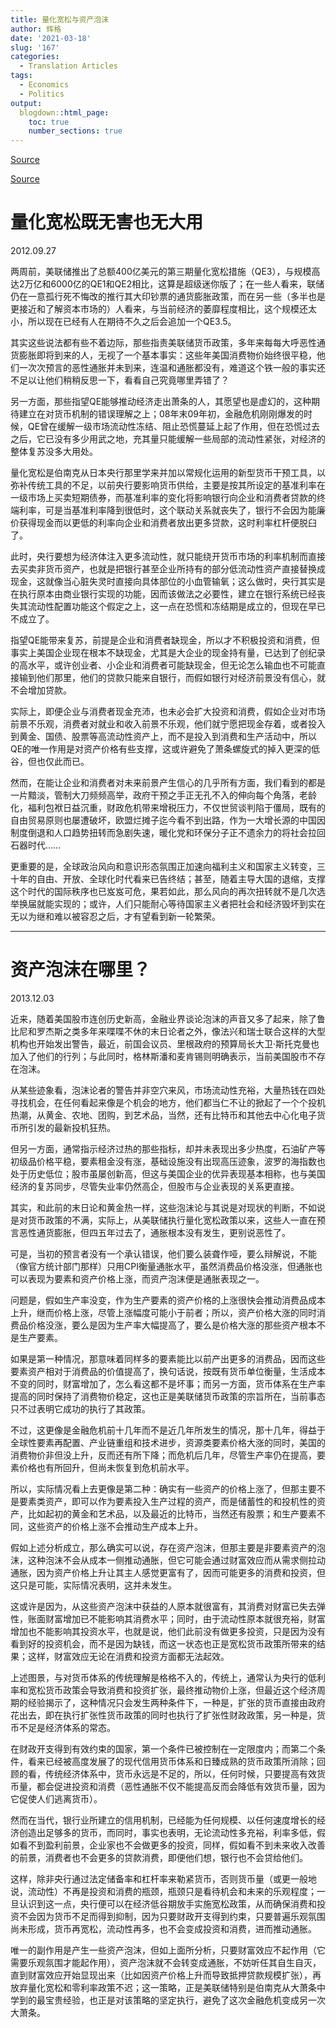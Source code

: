 ```yaml
---
title: 量化宽松与资产泡沫
author: 辉格
date: '2021-03-18'
slug: '167'
categories:
  - Translation Articles
tags:
  - Economics
  - Politics
output:
  blogdown::html_page:
    toc: true
    number_sections: true
---
```


[Source](http://headsalon.org/archives/4020.html)

[Source](http://headsalon.org/archives/4751.html)

# 量化宽松既无害也无大用

2012.09.27


两周前，美联储推出了总额400亿美元的第三期量化宽松措施（QE3），与规模高达2万亿和6000亿的QE1和QE2相比，这算是超级迷你版了；在一些人看来，联储仍在一意孤行死不悔改的推行其大印钞票的通货膨胀政策，而在另一些（多半也是更接近和了解资本市场的）人看来，与当前经济的萎靡程度相比，这个规模还太小，所以现在已经有人在期待不久之后会追加一个QE3.5。

其实这些说法都有些不着边际，那些指责美联储货币政策，多年来每每大呼恶性通货膨胀即将到来的人，无视了一个基本事实：这些年美国消费物价始终很平稳，他们一次次预言的恶性通胀并未到来，连温和通胀都没有，难道这个铁一般的事实还不足以让他们稍稍反思一下，看看自己究竟哪里弄错了？

另一方面，那些指望QE能够推动经济走出萧条的人，其愿望也是虚幻的，这种期待建立在对货币机制的错误理解之上；08年末09年初，金融危机刚刚爆发的时候，QE曾在缓解一级市场流动性冻结、阻止恐慌蔓延上起了作用，但在恐慌过去之后，它已没有多少用武之地，充其量只能缓解一些局部的流动性紧张，对经济的整体复苏没多大用处。

量化宽松是伯南克从日本央行那里学来并加以常规化运用的新型货币干预工具，以弥补传统工具的不足，以前央行要影响货币供给，主要是按其所设定的基准利率在一级市场上买卖短期债券，而基准利率的变化将影响银行向企业和消费者贷款的终端利率，可是当基准利率降到很低时，这个联动关系就丧失了，银行不会因为能廉价获得现金而以更低的利率向企业和消费者放出更多贷款，这时利率杠杆便脱臼了。

此时，央行要想为经济体注入更多流动性，就只能绕开货币市场的利率机制而直接去买卖非货币资产，也就是把银行甚至企业所持有的部分低流动性资产直接替换成现金，这就像当心脏失灵时直接向具体部位的小血管输氧；这么做时，央行其实是在执行原本由商业银行实现的功能，因而该做法之必要性，建立在银行系统已经丧失其流动性配置功能这个假定之上，这一点在恐慌和冻结期是成立的，但现在早已不成立了。

指望QE能带来复苏，前提是企业和消费者缺现金，所以才不积极投资和消费，但事实上美国企业现在根本不缺现金，尤其是大企业的现金持有量，已达到了创纪录的高水平，或许创业者、小企业和消费者可能缺现金，但无论怎么输血也不可能直接输到他们那里，他们的贷款只能来自银行，而假如银行对经济前景没有信心，就不会增加贷款。

实际上，即便企业与消费者现金充沛，也未必会扩大投资和消费，假如企业对市场前景不乐观，消费者对就业和收入前景不乐观，他们就宁愿把现金存着，或者投入到黄金、国债、股票等高流动性资产上，而不是投入到消费和生产活动中，所以QE的唯一作用是对资产价格有些支撑，这或许避免了萧条螺旋式的掉入更深的低谷，但也仅此而已。

然而，在能让企业和消费者对未来前景产生信心的几乎所有方面，我们看到的都是一片黯淡，管制大刀频频高举，政府干预之手正无孔不入的伸向每个角落，老龄化，福利包袱日益沉重，财政危机带来增税压力，不仅世贸谈判陷于僵局，既有的自由贸易原则也屡遭破坏，欧盟烂摊子迄今看不到出路，作为一大增长源的中国因制度倒退和人口趋势扭转而急剧失速，暖化党和环保分子正不遗余力的将社会拉回石器时代……

更重要的是，全球政治风向和意识形态氛围正加速向福利主义和国家主义转变，三十年的自由、开放、全球化时代看来已告终结；甚至，随着主导大国的退缩，支撑这个时代的国际秩序也已岌岌可危，果若如此，那么风向的再次扭转就不是几次选举换届就能实现的；或许，人们只能耐心等待国家主义者把社会和经济毁坏到实在无以为继和难以被容忍之后，才有望看到新一轮繁荣。

---

# 资产泡沫在哪里？

2013.12.03

近来，随着美国股市连创历史新高，金融业界谈论泡沫的声音又多了起来，除了鲁比尼和罗杰斯之类多年来喋喋不休的末日论者之外，像法兴和瑞士联合这样的大型机构也开始发出警告，最近，前国会议员、里根政府的预算局长大卫·斯托克曼也加入了他们的行列；与此同时，格林斯潘和麦肯锡则明确表示，当前美国股市不存在泡沫。

从某些迹象看，泡沫论者的警告并非空穴来风，市场流动性充裕，大量热钱在四处寻找机会，在任何看起来像是个机会的地方，他们都当仁不让的掀起了一个个投机热潮，从黄金、农地、团购，到艺术品，当然，还有比特币和其他去中心化电子货币所引发的最新投机狂热。

但另一方面，通常指示经济过热的那些指标，却并未表现出多少热度，石油矿产等初级品价格平稳，要素租金没有涨，基础设施没有出现高压迹象，波罗的海指数也处于历史低位；股市虽屡创新高，但这与美国企业的优异表现基本相称，也与美国经济的复苏同步，尽管失业率仍然高企，但股市与企业表现的关系更直接。

其实，和此前的末日论和黄金热一样，这些泡沫论与其说是对现状的判断，不如说是对货币政策的不满，实际上，从美联储执行量化宽松政策以来，这些人一直在预言恶性通货膨胀，但四五年过去了，通胀根本没有发生，更别说恶性了。

可是，当初的预言者没有一个承认错误，他们要么装聋作哑，要么辩解说，不能（像官方统计部门那样）只用CPI衡量通胀水平，虽然消费品价格没涨，但通胀也可以表现为要素和资产价格上涨，而资产泡沫便是通胀表现之一。

问题是，假如生产率没变，作为生产要素的资产价格的上涨很快会推动消费品成本上升，继而价格上涨，尽管上涨幅度可能小于前者；所以，资产价格大涨的同时消费品价格没涨，要么是因为生产率大幅提高了，要么是价格大涨的那些资产根本不是生产要素。

如果是第一种情况，那意味着同样多的要素能比以前产出更多的消费品，因而这些要素资产相对于消费品的价值提高了，换句话说，按既有货币单位衡量，生活成本不变的同时，财富增加了，怎么看这都不是坏事；而另一方面，货币体系在生产率提高的同时保持了消费物价稳定，这也正是美联储货币政策的宗旨所在，当前事态只不过表明它成功的执行了其政策。

不过，这更像是金融危机前十几年而不是近几年所发生的情况，那十几年，得益于全球性要素再配置、产业链重组和技术进步，资源类要素价格大涨的同时，美国的消费物价非但没上升，反而还有所下降；而危机后几年，尽管生产率仍在提高，要素价格也有所回升，但尚未恢复到危机前水平。

所以，实际情况看上去更像是第二种：确实有一些资产的价格上涨了，但那主要不是要素类资产，即可以作为要素投入生产过程的资产，而是储蓄性的和投机性的资产，比如起初的黄金和艺术品，以及最近的比特币，当然还有股票；和生产要素不同，这些资产的价格上涨不会推动生产成本上升。

假如上述分析成立，那么确实可以说，存在资产泡沫，但那主要是非要素资产的泡沫，这种泡沫不会从成本一侧推动通胀，但它可能会通过财富效应而从需求侧拉动通胀，因为资产价格上升让其主人感觉更富有了，因而可能更多的消费和投资，但这只是可能，实际情况表明，这并未发生。

这或许是因为，从这些资产泡沫中获益的人原本就很富有，其消费对财富已失去弹性，账面财富增加已不能影响其消费水平；同时，由于流动性原本就很充裕，财富增加也不能影响其投资水平，也就是说，他们此前没有做更多投资，只是因为没有看到好的投资机会，而不是因为缺钱，而这一状态也正是宽松货币政策所带来的结果；这样，财富效应无论在消费和投资方面都无法起效。

上述图景，与对货币体系的传统理解是格格不入的，传统上，通常认为央行的低利率和宽松货币政策会导致消费和投资扩张，最终推动物价上涨，但最近这个经济周期的经验揭示了，这种情况只会发生两种条件下，一种是，扩张的货币直接由政府花出去，即在执行扩张性货币政策的同时也执行了扩张性财政政策，另一种是，货币不足是经济体系的常态。

在财政开支得到有效约束的国家，第一个条件已被控制在一定限度内；而第二个条件，看来已经被高度发展了的现代信用货币体系和日臻成熟的货币政策所消除；回顾的看，传统经济体系中，货币永远是不足的，所以，任何时候，只要提高有效货币量，都会促进投资和消费（恶性通胀不仅不能提高反而会降低有效货币量，因为它促使人们逃离货币）。

然而在当代，银行业所建立的信用机制，已经能为任何规模、以任何速度增长的经济创造出足够多的货币，而同时，事实也表明，无论流动性多充裕，利率多低，假如看不到盈利前景，企业家也不会做更多的投资，同样，假如看不到未来收入改善的前景，消费者也不会更多的贷款消费，即便他们想，银行也不会贷给他们。

这样，除非央行通过法定储备率和杠杆率来勒紧货币，否则货币量（或更一般地说，流动性）不再是投资和消费的瓶颈，瓶颈只是看待机会和未来的乐观程度；一旦认识到这一点，央行便可以在经济低谷期放手实施宽松政策，从而确保消费和投资不会因为货币不足而得到抑制，因为只要财政开支得到约束，只要普遍乐观氛围尚未形成，货币再宽松，流动性再多，也不会变成投资和消费，进而推动通胀。

唯一的副作用是产生一些资产泡沫，但如上面所分析，只要财富效应不起作用（它需要乐观氛围才能起作用），资产泡沫就不会转变成通胀，不妨听任其自生自灭，直到财富效应开始显现出来（比如因资产价格上升而导致抵押贷款规模扩张），再放弃量化宽松和零利率政策不迟；这一策略，正是美联储特别是伯南克从大萧条中学到的最宝贵经验，也正是对该策略的坚定执行，避免了这次金融危机变成另一次大萧条。